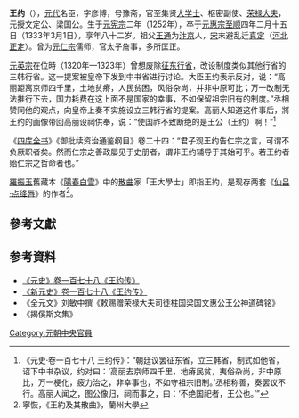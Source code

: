'''王约'''（{{bd|1252年||1333年|3月1日|catIdx=W}}），[[元代|元代]]名臣，字彦博，号豫斋，官至集贤[[大学士|大学士]]、枢密副使、[[荣禄大夫|荣禄大夫]]，元授文定公、梁国公。生于[[元宪宗|元宪宗]]二年（1252年），卒于[[元惠宗|元惠宗]][[至顺|至顺]]四年二月十五日（1333年3月1日），享年八十二岁。祖父[[王通|王通]]为[[汴京|汴京]]人，[[宋|宋]]末避乱迁[[真定|真定]]（[[河北|河北]][[正定|正定]]）。曾为[[元仁宗|元仁宗]]儒师，官太子詹事，多所匡正。

[[元英宗|元英宗]]在位時（1320年—1323年）曾想废除[[征东等处行中书省|征东行省]]，改设制度类似其他行省的三韩行省。这一提案被皇帝下发到中书省进行讨论。大臣王约表示反对，说：“高丽距离京师四千里，土地贫瘠，人民贫困，风俗杂尚，并非中原可比；万一改制无法推行下去，国力耗费在这上面不是国家的幸事，不如保留祖宗旧有的制度。”丞相赞同他的观点，向皇帝上奏不实施设立三韩行省的提案。高丽人知道这件事后，將王约的画像带回高丽设祠供奉，说：“使国祚不致断绝的是王公（王约）啊！”<ref>《元史·卷一百七十八 王约传》：“朝廷议罢征东省，立三韩省，制式如他省，诏下中书杂议，约对曰：‘高丽去京师四千里，地瘠民贫，夷俗杂尚，非中原比，万一梗化，疲力治之，非幸事也，不如守祖宗旧制。’丞相称善，奏罢议不行。高丽人闻之，图公像归，祠而事之，曰：‘不绝国祀者，王公也。’”</ref>

《[[四库全书|四库全书]]》《御批续资治通鉴纲目》卷二十四：“君子观王约告仁宗之言，可谓不负厥职者矣。然而仁宗之善政屡见于史册者，谓非王约辅导于其始可乎。若王约者贻仁宗之哲命者也。” 

[[羅振玉|羅振玉]]舊藏本《[[陽春白雪|陽春白雪]]》中的[[散曲|散曲]]家「王大學士」即指王約，是现存两套《[[仙吕·点绛唇|仙吕·点绛唇]]》的作者<ref>寧恢，《王約及其散曲》，蘭州大學</ref>。

== 參考文獻 ==
<references/>

== 参考資料 ==
* [http://www.guoxue.com/shibu/24shi/yuanshi/yuas_178.htm 《元史》卷一百七十八《王约传》] {{Wayback|url=http://www.guoxue.com/shibu/24shi/yuanshi/yuas_178.htm |date=20111127192732 }}
* [http://www.guoxue123.com/shibu/0101/00xys/186.htm 《新元史》卷一百七十八《王约传》] {{Wayback|url=http://www.guoxue123.com/shibu/0101/00xys/186.htm |date=20091001224013 }}
*《全元文》刘敏中撰《敕赐赠荣禄大夫司徒柱国梁国文惠公王公神道碑铭》
*《揭傒斯文集》

[[Category:元朝中央官員|Category:元朝中央官員]]